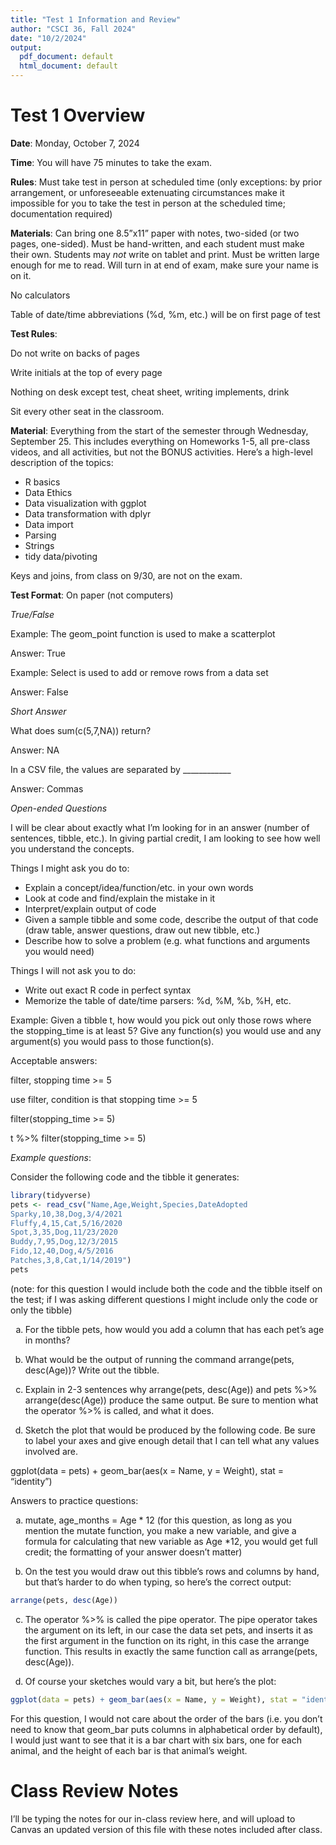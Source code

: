---
title: "Test 1 Information and Review"
author: "CSCI 36, Fall 2024"
date: "10/2/2024"
output:
  pdf_document: default
  html_document: default
---

# Test 1 Overview

**Date**: Monday, October 7, 2024

**Time**: You will have 75 minutes to take the exam. 

**Rules**: Must take test in person at scheduled time
(only exceptions: by prior arrangement, or unforeseeable extenuating circumstances make it impossible for you to take the test in person at the scheduled time; documentation required)

**Materials**: Can bring one 8.5"x11" paper with notes, two-sided (or two pages, one-sided). Must be hand-written, and each student must make their own. Students may *not* write on tablet and print. Must be written large enough for me to read. Will turn in at end of exam, make sure your name is on it.

No calculators

Table of date/time abbreviations (%d, %m, etc.) will be on first page of test

**Test Rules**:

Do not write on backs of pages

Write initials at the top of every page

Nothing on desk except test, cheat sheet, writing implements, drink

Sit every other seat in the classroom. 


**Material**: Everything from the start of the semester through Wednesday, September 25. This includes everything on Homeworks 1-5, all pre-class videos, and all activities, but not the BONUS activities. Here's a high-level description of the topics: 

- R basics
- Data Ethics
- Data visualization with ggplot
- Data transformation with dplyr
- Data import
- Parsing
- Strings
- tidy data/pivoting

Keys and joins, from class on 9/30, are not on the exam. 

**Test Format**: On paper (not computers) 

_True/False_

Example: The geom_point function is used to make a scatterplot

Answer: True

Example: Select is used to add or remove rows from a data set

Answer: False

_Short Answer_

What does sum(c(5,7,NA)) return? 

Answer: NA

In a CSV file, the values are separated by ____________

Answer: Commas

_Open-ended Questions_

I will be clear about exactly what I'm looking for in an answer (number of sentences, tibble, etc.). In giving partial credit, I am looking to see how well you understand the concepts. 

Things I might ask you do to:

- Explain a concept/idea/function/etc. in your own words
- Look at code and find/explain the mistake in it
- Interpret/explain output of code
- Given a sample tibble and some code, describe the output of that code (draw table, answer questions, draw out new tibble, etc.)
- Describe how to solve a problem (e.g. what functions and arguments you would need)

Things I will not ask you to do:

- Write out exact R code in perfect syntax
- Memorize the table of date/time parsers: %d, %M, %b, %H, etc. 

Example: Given a tibble t, how would you pick out only those rows where the stopping_time is at least 5? Give any function(s) you would use and any argument(s) you would pass to those function(s).

Acceptable answers: 

filter, stopping time >= 5

use filter, condition is that stopping time >= 5

filter(stopping_time >= 5)

t %>% filter(stopping_time >= 5)


_Example questions_: 

Consider the following code and the tibble it generates: 

```{r}
library(tidyverse)
pets <- read_csv("Name,Age,Weight,Species,DateAdopted
Sparky,10,38,Dog,3/4/2021
Fluffy,4,15,Cat,5/16/2020
Spot,3,35,Dog,11/23/2020
Buddy,7,95,Dog,12/3/2015
Fido,12,40,Dog,4/5/2016
Patches,3,8,Cat,1/14/2019") 
pets
```

(note: for this question I would include both the code and the tibble itself on the test; if I was asking different questions I might include only the code or only the tibble)

a.  For the tibble pets, how would you add a column that has each pet's age in months?  


b.  What would be the output of running the command arrange(pets, desc(Age))? Write out the tibble. 


c.  Explain in 2-3 sentences why arrange(pets, desc(Age)) and pets %>% arrange(desc(Age)) produce the same output. Be sure to mention what the operator %>% is called, and what it does. 


d. Sketch the plot that would be produced by the following code.  Be sure to label your axes and give enough detail that I can tell what any values involved are.

ggplot(data = pets) + geom_bar(aes(x = Name, y = Weight), stat = "identity")




Answers to practice questions: 

a. mutate, age_months = Age * 12
(for this question, as long as you mention the mutate function, you make a new variable, and give a formula for calculating that new variable as Age *12, you would get full credit; the formatting of your answer doesn't matter)

b. On the test you would draw out this tibble's rows and columns by hand, but that's harder to do when typing, so here's the correct output: 
```{r}
arrange(pets, desc(Age))
```

c. The operator %>% is called the pipe operator.  The pipe operator takes the argument on its left, in our case the data set pets, and inserts it as the first argument in the function on its right, in this case the arrange function.  This results in exactly the same function call as arrange(pets, desc(Age)). 

d. Of course your sketches would vary a bit, but here's the plot: 

```{r}
ggplot(data = pets) + geom_bar(aes(x = Name, y = Weight), stat = "identity")
```

For this question, I would not care about the order of the bars (i.e. you don't need to know that geom_bar puts columns in alphabetical order by default), I would just want to see that it is a bar chart with six bars, one for each animal, and the height of each bar is that animal's weight.



# Class Review Notes

I'll be typing the notes for our in-class review here, and will upload to Canvas an updated version of this file with these notes included after class. 








